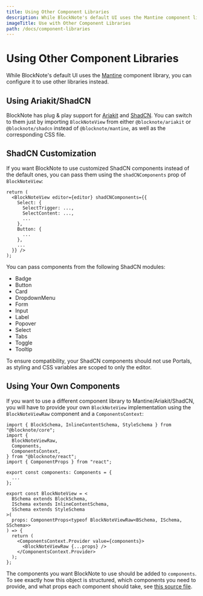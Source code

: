```yaml
---
title: Using Other Component Libraries
description: While BlockNote's default UI uses the Mantine component library, you can configure it to use other libraries instead.
imageTitle: Use with Other Component Libraries
path: /docs/component-libraries
---
```



# Using Other Component Libraries

While BlockNote's default UI uses the [Mantine](https://mantine.dev/) component library, you can configure it to use other libraries instead.

## Using Ariakit/ShadCN

BlockNote has plug & play support for [Ariakit](https://ariakit.org/) and [ShadCN](https://ui.shadcn.com/). You can switch to them just by importing `BlockNoteView` from either `@blocknote/ariakit` or `@blocknote/shadcn` instead of `@blocknote/mantine`, as well as the corresponding CSS file.

<Example name="basic/ariakit" />

<Example name="basic/shadcn" />

## ShadCN Customization

If you want BlockNote to use customized ShadCN components instead of the default ones, you can pass them using the `shadCNComponents` prop of `BlockNoteView`:

```tsx
return (
  <BlockNoteView editor={editor} shadCNComponents={{
    Select: {
      SelectTrigger: ...,
      SelectContent: ...,
      ...
    },
    Button: {
      ...
    },
    ...
  }} />
);
```

You can pass components from the following ShadCN modules:

- Badge
- Button
- Card
- DropdownMenu
- Form
- Input
- Label
- Popover
- Select
- Tabs
- Toggle
- Tooltip

<Callout type="warning" emoji="⚠️">
    To ensure compatibility, your ShadCN components should not use Portals, as styling and CSS variables are scoped to only the editor.
</Callout>

## Using Your Own Components

If you want to use a different component library to Mantine/Ariakit/ShadCN, you will have to provide your own `BlockNoteView` implementation using the `BlockNoteViewRaw` component and a `ComponentsContext`:

```tsx
import { BlockSchema, InlineContentSchema, StyleSchema } from "@blocknote/core";
import {
  BlockNoteViewRaw,
  Components,
  ComponentsContext,
} from "@blocknote/react";
import { ComponentProps } from "react";

export const components: Components = {
  ...
};

export const BlockNoteView = <
  BSchema extends BlockSchema,
  ISchema extends InlineContentSchema,
  SSchema extends StyleSchema
>(
  props: ComponentProps<typeof BlockNoteViewRaw<BSchema, ISchema, SSchema>>
) => {
  return (
    <ComponentsContext.Provider value={components}>
      <BlockNoteViewRaw {...props} />
    </ComponentsContext.Provider>
  );
};
```

The components you want BlockNote to use should be added to `components`. To see exactly how this object is structured, which components you need to provide, and what props each component should take, see [this source file](https://github.com/TypeCellOS/BlockNote/tree/main/packages/react/src/editor/ComponentsContext.tsx).

